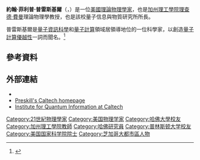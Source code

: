 {{Infobox scientist
|name              = 約翰·普雷斯基爾
|image             = John Preskill 2.jpg
|image_size        = 
|caption           = 
|birth_date        = {{Birth date and age|1953|1|19|mf=yes}}
|birth_place       = [[美國|美國]][[伊利諾州|伊利諾州]][[高地公園|高地公園]]
|death_date        = 
|death_place       =
|residence         = [[加州|加州]][[帕莎蒂娜_(加利福尼亞州)|帕莎蒂娜]]
|citizenship       = 美國
|nationality       = 美國
|ethnicity         = 
|fields            = [[理論物理學|理論物理學]]
|workplaces        = [[加州理工學院|加州理工學院]]
|alma_mater        = [[普林斯頓大學|普林斯頓大學]] <small>([[Bachelor_of_Arts|B.A.]])</small>,<br>[[哈佛大學|哈佛大學]] <small>([[Doctor_of_Philosophy|Ph.D.]])</small>
|doctoral_advisor  = [[史蒂文·溫伯格|史蒂文·溫伯格]]
|academic_advisors =
|doctoral_students = [[Peter_Galison|Peter Galison]]<br>[[Daniel_Gottesman|Daniel Gottesman]] <br>[[Anton_Kapustin|Anton Kapustin]]<br>[[Sandip_Trivedi|Sandip Trivedi]]
|notable_students  = 
|known_for         = [[索恩-霍金-普雷斯基爾賭局|索恩-霍金-普雷斯基爾賭局]]<br>[[海登-普雷斯基爾思想實驗|海登-普雷斯基爾思想實驗]]<br>[[連續變量量子訊息|連續變量量子訊息]]
|influences        = 
|influenced        =
|spouse            =
|awards            = 
|religion          = 
|signature         = 
|footnotes         = 
}}

'''約翰·菲利普·普雷斯基爾'''（{{lang-en|John Phillip Preskill}}，{{bd|1953年|1月19日}}）是一位[[美國|美國]][[理論物理學家|理論物理學家]]，也是[[加州理工學院|加州理工學院]][[理查德·費曼|理查德·費曼]]理論物理學教授，也是該校量子信息與物質研究所所長。

普雷斯基爾是[[量子資訊科學|量子資訊科學]]和[[量子計算|量子計算]]領域居領導地位的一位科學家，以創造[[量子計算優越性|量子計算優越性]]一詞而聞名。<ref>{{Cite news|last=Katwala|first=Amit|date=2020-05-18|title=Inside big tech's high-stakes race for quantum supremacy|work=Wired UK|url=https://www.wired.co.uk/article/quantum-supremacy-google-microsoft-ibm|access-date=2020-06-09|issn=1357-0978}}</ref>

==參考資料==
{{Reflist}}

==外部連結==
*{{Commons category-inline}}
*[http://www.theory.caltech.edu/people/preskill/ Preskill's Caltech homepage]
*[https://web.archive.org/web/20010201144900/http://www.iqi.caltech.edu/ Institute for Quantum Information at Caltech]

{{DEFAULTSORT: Preskill, John}}
[[Category:21世紀物理學家|Category:21世紀物理學家]]
[[Category:美国物理学家|Category:美国物理学家]]
[[Category:哈佛大學校友|Category:哈佛大學校友]]
[[Category:加州理工學院教師|Category:加州理工學院教師]]
[[Category:哈佛研究員|Category:哈佛研究員]]
[[Category:普林斯顿大学校友|Category:普林斯顿大学校友]]
[[Category:美国国家科学院院士|Category:美国国家科学院院士]]
[[Category:芝加哥大都市區人物|Category:芝加哥大都市區人物]]